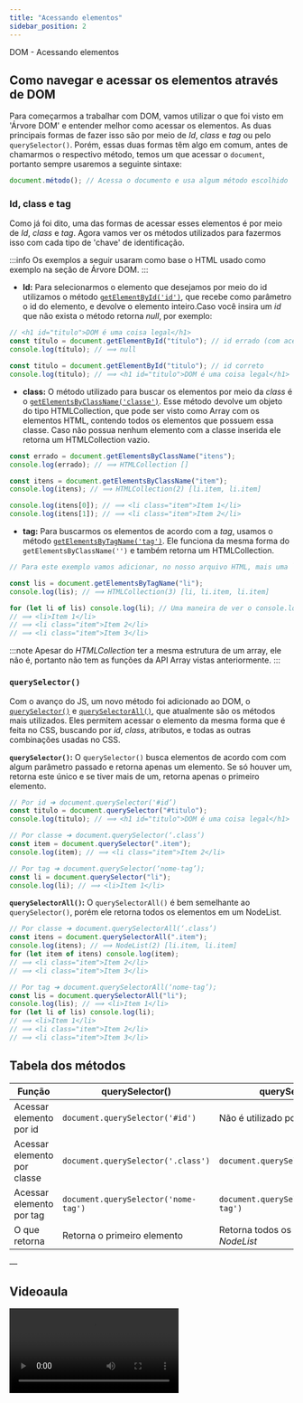 ```yaml
---
title: "Acessando elementos"
sidebar_position: 2
---
```


DOM - Acessando elementos

## Como navegar e acessar os elementos através de DOM

Para começarmos a trabalhar com DOM, vamos utilizar o que foi visto em 'Árvore DOM' e entender melhor como acessar os elementos. As duas principais formas de fazer isso são por meio de _Id_, _class_ e _tag_ ou pelo `querySelector()`. Porém, essas duas formas têm algo em comum, antes de chamarmos o respectivo método, temos um que acessar o `document`, portanto sempre usaremos a seguinte sintaxe:

```js
document.método(); // Acessa o documento e usa algum método escolhido
```

### Id, class e tag

Como já foi dito, uma das formas de acessar esses elementos é por meio de _Id_, _class_ e _tag_. Agora vamos ver os métodos utilizados para fazermos isso com cada tipo de 'chave' de identificação.

:::info
Os exemplos a seguir usaram como base o HTML usado como exemplo na seção de Árvore DOM.
:::

- **Id:** Para selecionarmos o elemento que desejamos por meio do id utilizamos o método [`getElementById('id')`](https://developer.mozilla.org/pt-BR/docs/Web/API/Document/getElementById), que recebe como parâmetro o id do elemento, e devolve o elemento inteiro.Caso você insira um _id_ que não exista o método retorna _null_, por exemplo:

```js
// <h1 id="titulo">DOM é uma coisa legal</h1>
const título = document.getElementById("título"); // id errado (com acento)
console.log(título); // ⟹ null

const titulo = document.getElementById("titulo"); // id correto
console.log(titulo); // ⟹ <h1 id="titulo">DOM é uma coisa legal</h1>
```

- **class:** O método utilizado para buscar os elementos por meio da _class_ é o [`getElementsByClassName('classe')`](https://developer.mozilla.org/pt-BR/docs/Web/API/Document/getElementsByClassName). Esse método devolve um objeto do tipo HTMLCollection, que pode ser visto como Array com os elementos HTML, contendo todos os elementos que possuem essa classe. Caso não possua nenhum elemento com a classe inserida ele retorna um HTMLCollection vazio.

```js
const errado = document.getElementsByClassName("itens");
console.log(errado); // ⟹ HTMLCollection []

const itens = document.getElementsByClassName("item");
console.log(itens); // ⟹ HTMLCollection(2) [li.item, li.item]

console.log(itens[0]); // ⟹ <li class="item">Item 1</li>
console.log(itens[1]); // ⟹ <li class="item">Item 2</li>
```

- **tag:** Para buscarmos os elementos de acordo com a _tag_, usamos o método [`getElementsByTagName('tag')`](https://developer.mozilla.org/en-US/docs/Web/API/Document/getElementsByTagName). Ele funciona da mesma forma do `getElementsByClassName('')` e também retorna um HTMLCollection.

```js
// Para este exemplo vamos adicionar, no nosso arquivo HTML, mais uma `<li>` dentro de `<ul>`, também com a classe "item" e vamos retirar a classe "item" do primeiro `<li>`. Assim poderemos ver que esse método realmente é diferente do anterior.

const lis = document.getElementsByTagName("li");
console.log(lis); // ⟹ HTMLCollection(3) [li, li.item, li.item]

for (let li of lis) console.log(li); // Uma maneira de ver o console.log de cada item usando o for
// ⟹ <li>Item 1</li>
// ⟹ <li class="item">Item 2</li>
// ⟹ <li class="item">Item 3</li>
```

:::note
Apesar do _HTMLCollection_ ter a mesma estrutura de um array, ele não é, portanto não tem as funções da API Array vistas anteriormente.
:::

### `querySelector()`

Com o avanço do JS, um novo método foi adicionado ao DOM, o [`querySelector()`](https://developer.mozilla.org/en-US/docs/Web/API/Document/querySelector) e [`querySelectorAll()`](https://developer.mozilla.org/en-US/docs/Web/API/Document/querySelectorAll), que atualmente são os métodos mais utilizados. Eles permitem acessar o elemento da mesma forma que é feita no CSS, buscando por _id_, _class_, atributos, e todas as outras combinações usadas no CSS.

**`querySelector()`:** O `querySelector()` busca elementos de acordo com com algum parâmetro passado e retorna apenas um elemento. Se só houver um, retorna este único e se tiver mais de um, retorna apenas o primeiro elemento.

```js
// Por id ➔ document.querySelector('#id’)
const titulo = document.querySelector("#titulo");
console.log(titulo); // ⟹ <h1 id="titulo">DOM é uma coisa legal</h1>

// Por classe ➔ document.querySelector(‘.class’)
const item = document.querySelector(".item");
console.log(item); // ⟹ <li class="item">Item 2</li>

// Por tag ➔ document.querySelector(‘nome-tag’);
const li = document.querySelector("li");
console.log(li); // ⟹ <li>Item 1</li>
```

**`querySelectorAll()`:** O `querySelectorAll()` é bem semelhante ao `querySelector()`, porém ele retorna todos os elementos em um NodeList.

```js
// Por classe ➔ document.querySelectorAll(‘.class’)
const itens = document.querySelectorAll(".item");
console.log(itens); // ⟹ NodeList(2) [li.item, li.item]
for (let item of itens) console.log(item);
// ⟹ <li class="item">Item 2</li>
// ⟹ <li class="item">Item 3</li>

// Por tag ➔ document.querySelectorAll(‘nome-tag’);
const lis = document.querySelectorAll("li");
console.log(lis); // ⟹ <li>Item 1</li>
for (let li of lis) console.log(li);
// ⟹ <li>Item 1</li>
// ⟹ <li class="item">Item 2</li>
// ⟹ <li class="item">Item 3</li>
```

## Tabela dos métodos

| **Função**                  | **querySelector()**                  | **querySelectorAll()**                      | **Usual**                                         |
| --------------------------- | ------------------------------------ | ------------------------------------------- | ------------------------------------------------- |
| Acessar elemento por id     | `document.querySelector('#id')`      | Não é utilizado pois id é único             | `document.getElementById('id')`                   |
| Acessar elemento por classe | `document.querySelector('.class') `  | `document.querySelectorAll('.class')`       | `getElementsByClassName('classe')`                |
| Acessar elemento por tag    | `document.querySelector('nome-tag')` | `document.querySelectorAll('nome-tag')`     | `getElementsByTagName('tag') `                    |
| O que retorna               | Retorna o primeiro elemento          | Retorna todos os elementos em um _NodeList_ | Retorna todos os elementos em um _HTMLCollection_ |

—

## Videoaula

<video src="https://www.youtube.com/embed/KFyCa6hAHSU" />

—


## Quiz

As questões abaixo fazem menção ao que você aprendeu no conteúdo escrito e no vídeo sobre como acessar elementos por meio de DOM em JS.

<Quiz
  question="1. Qual é a principal diferença entre getElementById() e querySelector('#id')?"
  answers={[
    "getElementById() retorna um 'array' de elementos.",
    "querySelector('#id') pode selecionar múltiplos elementos.",
    "getElementById() é mais rápido para seleções únicas por ID.",
    "querySelector('#id') não pode ser usado para IDs.",
    "Não há diferença.",
  ]}
  correctIndex={0}
/>

<Quiz
  question="2. Qual método é utilizado para acessar elementos por meio de classe no DOM?"
  answers={[
    "getElementById().",
    "getElementsByClassName().",
    "querySelector('#id').",
    "getElementsByTagName().",
    "querySelectorAll('nome-tag').",
  ]}
  correctIndex={1}
/>

<Quiz
  question="3. Qual método pode ser usado como alternativa a getElementsByTagName() para acessar elementos por tag, considerando que tem mais de um elemento com essa tag?"
  answers={[
    "`getElementById()`.",
    "`getElementsByClassName()`.",
    "`querySelectorAll('nome-tag')`.",
    "`querySelector('nome-tag')`.",
    "`getElementByTag()`.",
  ]}
  correctIndex={2}
/>
